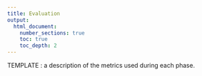 ```yaml
---
title: Evaluation
output:
  html_document:
    number_sections: true
    toc: true
    toc_depth: 2
---
```


TEMPLATE : a description of the metrics used during each phase.
